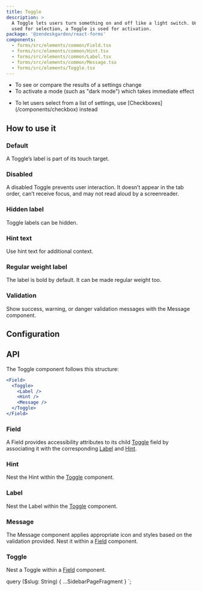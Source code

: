 ```yaml
---
title: Toggle
description: >
  A Toggle lets users turn something on and off like a light switch. Unlike a Checkbox, which is
  used for selection, a Toggle is used for activation.
package: '@zendeskgarden/react-forms'
components:
  - forms/src/elements/common/Field.tsx
  - forms/src/elements/common/Hint.tsx
  - forms/src/elements/common/Label.tsx
  - forms/src/elements/common/Message.tsx
  - forms/src/elements/Toggle.tsx
---
```


<Usage>
  <Use>
    <ul>
      <li>To see or compare the results of a settings change</li>
      <li>To activate a mode (such as "dark mode") which takes immediate effect</li>
    </ul>
  </Use>
  <Misuse>
    <ul>
      <li>
        <Markdown>
          To let users select from a list of settings, use [Checkboxes](/components/checkbox)
          instead
        </Markdown>
      </li>
    </ul>
  </Misuse>
</Usage>

## How to use it

### Default

A Toggle’s label is part of its touch target.


<CodeExample code={DefaultCode}>
  <Default />
</CodeExample>

### Disabled

A disabled Toggle prevents user interaction. It doesn’t appear in the tab order, can’t receive focus, and may not read
aloud by a screenreader.


<CodeExample code={DisabledCode}>
  <Disabled />
</CodeExample>

### Hidden label

Toggle labels can be hidden.


<CodeExample code={HiddenCode}>
  <Hidden />
</CodeExample>

### Hint text

Use hint text for additional context.


<CodeExample code={HintCode}>
  <Hint />
</CodeExample>

### Regular weight label

The label is bold by default. It can be made regular weight too.


<CodeExample code={RegularWeightLabelCode}>
  <RegularWeightLabel />
</CodeExample>

### Validation

Show success, warning, or danger validation messages with the Message component.


<CodeExample code={ValidationCode}>
  <Validation />
</CodeExample>

## Configuration

<Configuration reactPackage={props.data.mdx.package} components={props.data.mdx.components} />

## API

The Toggle component follows this structure:

```jsx
<Field>
  <Toggle>
    <Label />
    <Hint />
    <Message />
  </Toggle>
</Field>
```

### Field

<Component components={props.data.mdx.components} componentName="field" />

A Field provides accessibility attributes to its child [Toggle](#toggle) field by associating it
with the corresponding [Label](#label) and [Hint](#hint).

<PropSheet components={props.data.mdx.components} componentName="field" />

### Hint

<Component components={props.data.mdx.components} componentName="hint" />

Nest the Hint within the [Toggle](#toggle) component.

<PropSheet components={props.data.mdx.components} componentName="hint" />

### Label

<Component components={props.data.mdx.components} componentName="label" />

Nest the Label within the [Toggle](#toggle) component.

<PropSheet components={props.data.mdx.components} componentName="label" />

### Message

<Component components={props.data.mdx.components} componentName="message" />

The Message component applies appropriate icon and styles based on the validation provided. Nest
it within a [Field](#field) component.

<PropSheet components={props.data.mdx.components} componentName="message" />

### Toggle

<Component components={props.data.mdx.components} componentName="toggle" />

Nest a Toggle within a [Field](#field) component.

<PropSheet components={props.data.mdx.components} componentName="toggle" />


  query ($slug: String) {
    ...SidebarPageFragment
  }
`;
